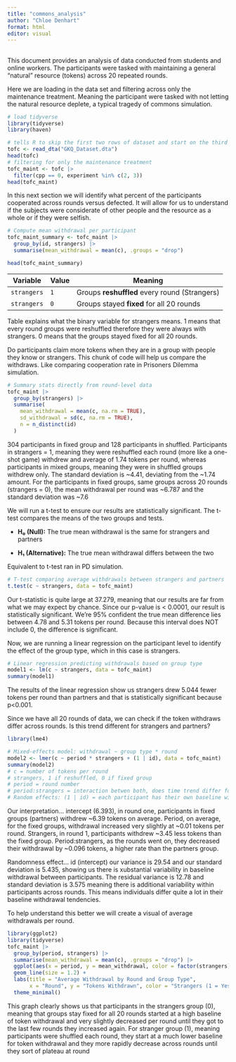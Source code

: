 ```yaml
---
title: "commons_analysis"
author: "Chloe Denhart"
format: html
editor: visual
---
```


## 

This document provides an analysis of data conducted from students and online workers. The participants were tasked with maintaining a general "natural" resource (tokens) across 20 repeated rounds.

Here we are loading in the data set and filtering across only the maintenance treatment. Meaning the participant were tasked with not letting the natural resource deplete, a typical tragedy of commons simulation.

```r
# load tidyverse
library(tidyverse)
library(haven)

# tells R to skip the first two rows of dataset and start on the third one
tofc <- read_dta("GKQ_Dataset.dta")
head(tofc)
# filtering for only the maintenance treatment
tofc_maint <- tofc |>
  filter(cpp == 0, experiment %in% c(2, 3))
head(tofc_maint)
```

In this next section we will identify what percent of the participants cooperated across rounds versus defected. It will allow for us to understand if the subjects were considerate of other people and the resource as a whole or if they were selfish.

```r
# Compute mean withdrawal per participant
tofc_maint_summary <- tofc_maint |>
  group_by(id, strangers) |>
  summarise(mean_withdrawal = mean(c), .groups = "drop")

head(tofc_maint_summary)

```

| Variable    | Value | Meaning                                       |
|-------------|-------|-----------------------------------------------|
| `strangers` | `1`   | Groups **reshuffled** every round (Strangers) |
| `strangers` | `0`   | Groups stayed **fixed** for all 20 rounds     |

Table explains what the binary variable for strangers means. 1 means that every round groups were reshuffled therefore they were always with strangers. 0 means that the groups stayed fixed for all 20 rounds.

Do participants claim more tokens when they are in a group with people they know or strangers. This chunk of code will help us compare the withdraws. Like comparing cooperation rate in Prisoners Dilemma simulation.

```r
# Summary stats directly from round-level data
tofc_maint |>
  group_by(strangers) |>
  summarise(
    mean_withdrawal = mean(c, na.rm = TRUE),
    sd_withdrawal = sd(c, na.rm = TRUE),
    n = n_distinct(id)
  )

```

304 participants in fixed group and 128 participants in shuffled. Participants in strangers = 1, meaning they were reshuffled each round (more like a one-shot game) withdrew and average of 1.74 tokens per round, whereas participants in mixed groups, meaning they were in shuffled groups withdrew only. The standard deviation is \~4.41, deviating from the \~1.74 amount. For the participants in fixed groups, same groups across 20 rounds (strangers = 0), the mean withdrawal per round was \~6.787 and the standard deviation was \~7.6

We will run a t-test to ensure our results are statistically significant. The t-test compares the means of the two groups and tests.

-   **H₀ (Null):** The true mean withdrawal is the same for strangers and partners

-   **H₁ (Alternative):** The true mean withdrawal differs between the two

Equivalent to t-test ran in PD simulation.

```r
# T-test comparing average withdrawals between strangers and partners
t.test(c ~ strangers, data = tofc_maint)
```

Our t-statistic is quite large at 37.279, meaning that our results are far from what we may expect by chance. Since our p-value is \< 0.0001, our result is statistically significant. We’re 95% confident the true mean difference lies between 4.78 and 5.31 tokens per round. Because this interval does NOT include 0, the difference is significant.

Now, we are running a linear regression on the participant level to identify the effect of the group type, which in this case is strangers.

```r
# Linear regression predicting withdrawals based on group type
model1 <- lm(c ~ strangers, data = tofc_maint)
summary(model1)
```

The results of the linear regression show us strangers drew 5.044 fewer tokens per round than partners and that is statistically significant because p\<0.001.

Since we have all 20 rounds of data, we can check if the token withdraws differ across rounds. Is this trend different for strangers and partners?

```r
library(lme4)

# Mixed-effects model: withdrawal ~ group type * round
model2 <- lmer(c ~ period * strangers + (1 | id), data = tofc_maint)
summary(model2)
# c = number of tokens per round
# strangers, 1 if reshuffled, 0 if fixed group
# period = round number
# period:strangers = interaction betwen both, does time trend differ for strangers?
# Random effects: (1 | id) = each participant has their own baseline withdrawal level.
```

Our interpretation... intercept (6.393), in round one, participants in fixed groups (partners) withdrew \~6.39 tokens on average. Period, on average, for the fixed groups, withdrawal increased very slightly at \~0.01 tokens per round. Strangers, in round 1, participants withdrew \~3.45 less tokens than the fixed group. Period:strangers, as the rounds went on, they decreased their withdrawal by \~0.096 tokens, a higher rate than the partners group.

Randomness effect... id (intercept) our variance is 29.54 and our standard deviation is 5.435, showing us there is xubstantial variability in baseline withdrawal between participants. The residual variance is 12.78 and standard deviation is 3.575 meaning there is additional variability within participants across rounds. This means individuals differ quite a lot in their baseline withdrawal tendencies.

To help understand this better we will create a visual of average withdrawals per round.

```r
library(ggplot2)
library(tidyverse)
tofc_maint |>
  group_by(period, strangers) |>
  summarise(mean_withdrawal = mean(c), .groups = "drop") |>
  ggplot(aes(x = period, y = mean_withdrawal, color = factor(strangers))) +
  geom_line(size = 1.2) +
  labs(title = "Average Withdrawal by Round and Group Type",
       x = "Round", y = "Tokens Withdrawn", color = "Strangers (1 = Yes)") +
  theme_minimal()

```

This graph clearly shows us that participants in the strangers group (0), meaning that groups stay fixed for all 20 rounds started at a high baseline of token withdrawal and very slightly decreased per round until they got to the last few rounds they increased again. For stranger group (1), meaning participants were shuffled each round, they start at a much lower baseline for token withdrawal and they more rapidly decrease across rounds until they sort of plateau at round
